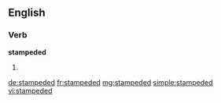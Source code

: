 ==English==

===Verb===
'''stampeded'''

# {{en-past of|stampede}}

[[de:stampeded]]
[[fr:stampeded]]
[[mg:stampeded]]
[[simple:stampeded]]
[[vi:stampeded]]